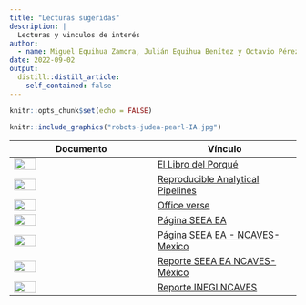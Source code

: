 ```yaml
---
title: "Lecturas sugeridas"
description: |
  Lecturas y vinculos de interés
author:
  - name: Miguel Equihua Zamora, Julián Equihua Benítez y Octavio Pérez Maqueo
date: 2022-09-02
output:
  distill::distill_article:
    self_contained: false
---
```



```r
knitr::opts_chunk$set(echo = FALSE)
```

```r


knitr::include_graphics("robots-judea-pearl-IA.jpg")
```



|Documento | Vínculo |
|---------|---------|
|![](../../figuras/el_libro_del_porqué.png){width=40%}|[El Libro del Porqué](http://www.filosofiadebolsillo.com/el-libro-del-porque-la-nueva-ciencia-de-la-causa-y-el-efecto-de-judea-pearl/)|
|![](../../figuras/Procesos reproducible de análisis.png){width=40%}|[Reproducible Analytical Pipelines](http://dataingovernment.blog.gov.uk/2017/03/27/reproducible-analytical-pipeline/)|
|![](../../figuras/officeverse.png){width=40%}|[Office verse](http://ardata-fr.github.io/officeverse/)|
|![](../../figuras/SEEA EA.png){width=40%}|[Página SEEA EA](http://seea.un.org/ecosystem-accounting)|
|![](../../figuras/SEEA EA_NCAVES.png){width=40%}|[Página SEEA EA - NCAVES-Mexico](http://seea.un.org/content/mexico-0)|
|![](../../figuras/Portada_NCAVES_report_Mexico.png){width=40%}|[Reporte SEEA EA NCAVES-México](http://seea.un.org/sites/seea.un.org/files/images/Mexico/ncaves_-_mexico_-_country_report_-_final.pdf)|
|![](../../figuras/Reporte NCAVES-INEGI.jpg){width=40%}|[Reporte INEGI NCAVES](https://www.inegi.org.mx/contenidos/investigacion/cem/doc/docNCAVES.pdf)|

